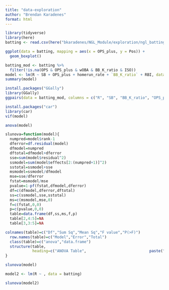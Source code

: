```yaml
---
title: "data-exploration"
author: "Brendan Karadenes"
format: html
---
```


```r
library(tidyverse)
library(here)
batting <- read.csv(here("bkaradenes/NGL_Module/exploration/ngl_batting.csv"))
```

```r
ggplot(data = batting, mapping = aes(x = OPS_plus, y = Pos)) +
  geom_boxplot()
```

```r
batting_mod <- batting %>%
  filter(!is.na(OPS & OPS_plus & wOBA & BB_K_ratio & ISO))
model <- lm(R ~ SB + OPS_plus + homerun_rate + `BB_K_ratio` + RBI, data = batting)
summary(model)
```

```r
install.packages("GGally")
library(GGally)
ggpairs(data = batting_mod, columns = c("R", "SB", "BB_K_ratio", "OPS_plus", "homerun_rate", "RBI"))
```

```r
install.packages("car")
library(car)
vif(model)
```

```r
anova(model)
```

```r
slunova=function(model){
  numpred=model$rank-1
  dferror=df.residual(model)
  dfmodel=numpred
  dftotal=dfmodel+dferror
  sse=sum(model$residual^2)
  ssmodel=sum(model$effects[2:(numpred+1)]^2)
  sstotal=ssmodel+sse
  msmodel=ssmodel/dfmodel
  mse=sse/dferror
  fstat=msmodel/mse
  pvalue=1-pf(fstat,dfmodel,dferror)
  df=c(dfmodel,dferror,dftotal)
  ss=c(ssmodel,sse,sstotal)
  ms=c(msmodel,mse,0)
  f=c(fstat,0,0)
  p=c(pvalue,0,0)
  table=data.frame(df,ss,ms,f,p)
  table[2,4:5]=NA
  table[3,3:5]=NA

colnames(table)=c("Df","Sum Sq","Mean Sq","F value","P(>F)")
  row.names(table)=c("Model","Error","Total")
  class(table)=c("anova","data.frame")
  structure(table,
            heading=c("ANOVA Table",                            paste("Model:", formula(model)[2],formula(model)[1],formula(model)[3],"\n")))
}
```

```r
slunova(model)
```

```r
model2 <- lm(R ~ , data = batting)
```

```r
slunova(model2)
```

